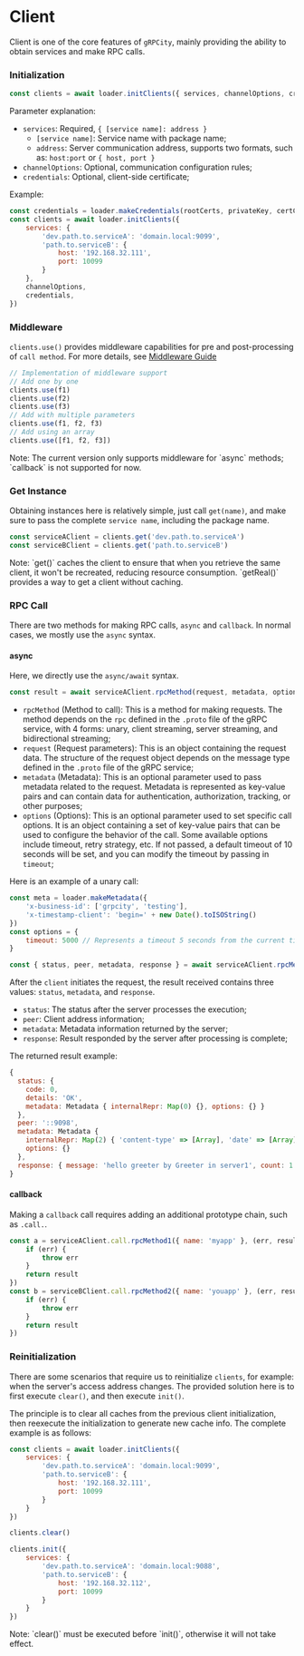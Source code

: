 
# Client

Client is one of the core features of `gRPCity`, mainly providing the ability to obtain services and make RPC calls.

### Initialization

```js
const clients = await loader.initClients({ services, channelOptions, credentials })
```

Parameter explanation:
- `services`: Required, `{ [service name]: address }`
    - `[service name]`: Service name with package name;
    - `address`: Server communication address, supports two formats, such as: `host:port` or `{ host, port }`
- `channelOptions`: Optional, communication configuration rules;
- `credentials`: Optional, client-side certificate;

Example:

```js
const credentials = loader.makeCredentials(rootCerts, privateKey, certChain, verifyOptions)
const clients = await loader.initClients({
    services: {
        'dev.path.to.serviceA': 'domain.local:9099',
        'path.to.serviceB': {
            host: '192.168.32.111',
            port: 10099
        }
    },
    channelOptions,
    credentials,
})
```

### Middleware

`clients.use()` provides middleware capabilities for pre and post-processing of `call method`. For more details, see [Middleware Guide](/en/docs/advanced/client-middleware)

```js
// Implementation of middleware support
// Add one by one
clients.use(f1)
clients.use(f2)
clients.use(f3)
// Add with multiple parameters
clients.use(f1, f2, f3)
// Add using an array
clients.use([f1, f2, f3])
```

<Callout type="warning">
Note: The current version only supports middleware for `async` methods; `callback` is not supported for now.
</Callout>

### Get Instance

Obtaining instances here is relatively simple, just call `get(name)`, and make sure to pass the complete `service name`, including the package name.

```js
const serviceAClient = clients.get('dev.path.to.serviceA')
const serviceBClient = clients.get('path.to.serviceB')
```

<Callout>
Note: `get()` caches the client to ensure that when you retrieve the same client, it won't be recreated, reducing resource consumption. `getReal()` provides a way to get a client without caching.
</Callout>

### RPC Call

There are two methods for making RPC calls, `async` and `callback`. In normal cases, we mostly use the `async` syntax.

#### async

Here, we directly use the `async/await` syntax.

```js
const result = await serviceAClient.rpcMethod(request, metadata, options)
```

- `rpcMethod` (Method to call): This is a method for making requests. The method depends on the `rpc` defined in the `.proto` file of the gRPC service, with 4 forms: unary, client streaming, server streaming, and bidirectional streaming;
- `request` (Request parameters): This is an object containing the request data. The structure of the request object depends on the message type defined in the `.proto` file of the gRPC service;
- `metadata` (Metadata): This is an optional parameter used to pass metadata related to the request. Metadata is represented as key-value pairs and can contain data for authentication, authorization, tracking, or other purposes;
- `options` (Options): This is an optional parameter used to set specific call options. It is an object containing a set of key-value pairs that can be used to configure the behavior of the call. Some available options include timeout, retry strategy, etc. If not passed, a default timeout of 10 seconds will be set, and you can modify the timeout by passing in `timeout`;

Here is an example of a unary call:

```js
const meta = loader.makeMetadata({
    'x-business-id': ['grpcity', 'testing'],
    'x-timestamp-client': 'begin=' + new Date().toISOString()
})
const options = {
    timeout: 5000 // Represents a timeout 5 seconds from the current time.
}

const { status, peer, metadata, response } = await serviceAClient.rpcMethod({ name: 'myapp' }, meta, options)
```

After the `client` initiates the request, the result received contains three values: `status`, `metadata`, and `response`.
- `status`: The status after the server processes the execution;
- `peer`: Client address information;
- `metadata`: Metadata information returned by the server;
- `response`: Result responded by the server after processing is complete;

The returned result example:

```js
{
  status: {
    code: 0,
    details: 'OK',
    metadata: Metadata { internalRepr: Map(0) {}, options: {} }
  },
  peer: '::9098',
  metadata: Metadata {
    internalRepr: Map(2) { 'content-type' => [Array], 'date' => [Array] },
    options: {}
  },
  response: { message: 'hello greeter by Greeter in server1', count: 1 }
}
```

#### callback

Making a `callback` call requires adding an additional prototype chain, such as `.call.`.

```js
const a = serviceAClient.call.rpcMethod1({ name: 'myapp' }, (err, result) => {
    if (err) {
        throw err
    }
    return result
})
const b = serviceBClient.call.rpcMethod2({ name: 'youapp' }, (err, result) => {
    if (err) {
        throw err
    }
    return result
})
```

### Reinitialization

There are some scenarios that require us to reinitialize `clients`, for example: when the server's access address changes. The provided solution here is to first execute `clear()`, and then execute `init()`.

The principle is to clear all caches from the previous client initialization, then reexecute the initialization to generate new cache info. The complete example is as follows:

```js
const clients = await loader.initClients({
    services: {
        'dev.path.to.serviceA': 'domain.local:9099',
        'path.to.serviceB': {
            host: '192.168.32.111',
            port: 10099
        }
    }
})

clients.clear()

clients.init({
    services: {
        'dev.path.to.serviceA': 'domain.local:9088',
        'path.to.serviceB': {
            host: '192.168.32.112',
            port: 10099
        }
    }
})
```

<Callout type="warning">
Note: `clear()` must be executed before `init()`, otherwise it will not take effect.
</Callout>
